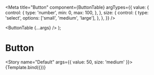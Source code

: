 
<Meta
  title="Button"
  component={ButtonTable}
  argTypes={{
    value: {
      control: {
        type: 'number',
        min: 0,
        max: 100,
      },
    },
    size: {
      control: {
        type: 'select',
        options: ['small', 'medium', 'large'],
      },
    },
  }}
/>

  <ButtonTable {...args} />
);

# Button

<Story name="Default" args={{ value: 50, size: 'medium' }}>
  {Template.bind({})}
</Story>
